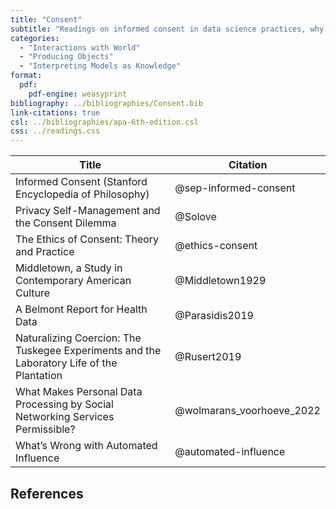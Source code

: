 ```yaml
---
title: "Consent"
subtitle: "Readings on informed consent in data science practices, why it ethically matters, and how to grapple with the practical challenges of obtaining informed consent in data science."
categories:
  - "Interactions with World"
  - "Producing Objects"
  - "Interpreting Models as Knowledge"
format:
  pdf:
    pdf-engine: weasyprint
bibliography: ../bibliographies/Consent.bib
link-citations: true
csl: ../bibliographies/apa-6th-edition.csl
css: ../readings.css
---
```


| Title                                                                                     | Citation                  |
|------------------------------------------------------|------------------|
| Informed Consent (Stanford Encyclopedia of Philosophy)                                    | @sep-informed-consent     |
| Privacy Self-Management and the Consent Dilemma                                           | @Solove                   |
| The Ethics of Consent: Theory and Practice                                                | @ethics-consent           |
| Middletown, a Study in Contemporary American Culture                                      | @Middletown1929           |
| A Belmont Report for Health Data                                                          | @Parasidis2019            |
| Naturalizing Coercion: The Tuskegee Experiments and the Laboratory Life of the Plantation | @Rusert2019               |
| What Makes Personal Data Processing by Social Networking Services Permissible?            | @wolmarans_voorhoeve_2022 |
| What's Wrong with Automated Influence                                                     | @automated-influence      |

## References

::: {#refs}
:::
